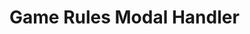 
<Meta
  title="Game Rules Modal/Game Rules Modal Handler"
  component={GameRulesModalHandler}
/>

# Game Rules Modal Handler

<Canvas>
  <Story name="Game Rules Modal Handler">
    <GameRulesModalHandler />
  </Story>
</Canvas>
